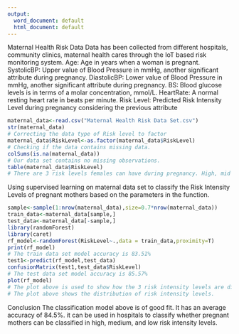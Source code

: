 ---
output:
  word_document: default
  html_document: default
---
Maternal Health Risk Data
Data has been collected from different hospitals, community clinics, maternal health cares through the IoT based risk monitoring system.
Age: Age in years when a woman is pregnant.
SystolicBP: Upper value of Blood Pressure in mmHg, another significant attribute during pregnancy.
DiastolicBP: Lower value of Blood Pressure in mmHg, another significant attribute during pregnancy.
BS: Blood glucose levels is in terms of a molar concentration, mmol/L.
HeartRate: A normal resting heart rate in beats per minute.
Risk Level: Predicted Risk Intensity Level during pregnancy considering the previous attribute
```{r}
maternal_data<-read.csv("Maternal Health Risk Data Set.csv")
str(maternal_data)
# Correcting the data type of Risk level to factor
maternal_data$RiskLevel<-as.factor(maternal_data$RiskLevel)
# Checking if the data contains missing data.
colSums(is.na(maternal_data))
# Our data set contains no missing observations.
table(maternal_data$RiskLevel)
# There are 3 risk levels females can have during pregnancy. High, mid and low risk levels. I need to design a decision tree model that will help in the classification of the risk intensity levels of pregnant females based on the available data.
```
 Using supervised learning on maternal data set to classify the  Risk Intensity Levels of pregnant mothers based on the parameters in the function.
```{r}
sample<-sample(1:nrow(maternal_data),size=0.7*nrow(maternal_data))
train_data<-maternal_data[sample,]
test_data<-maternal_data[-sample,]
library(randomForest)
library(caret)
rf_model<-randomForest(RiskLevel~.,data = train_data,proximity=T)
print(rf_model)
# The train data set model accuracy is 83.51%
test1<-predict(rf_model,test_data)
confusionMatrix(test1,test_data$RiskLevel)
# The test data set model accuracy is 85.57%
plot(rf_model)
# The plot above is used to show how the 3 risk intensity levels are distributed. 
# The plot above shows the distribution of risk intensity levels.

```
Conclusion
The classification model above is of good fit. It has an average accuracy of 84.5%. it can be used in hospitals to classify whether pregnant mothers can be classified in high, medium, and low risk intensity levels.





